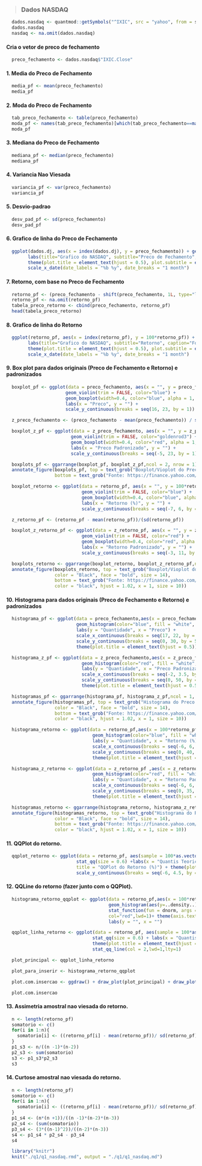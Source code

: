 >### Dados NASDAQ
```r
  dados.nasdaq <- quantmod::getSymbols("^IXIC", src = "yahoo", from = start, to = end, auto.assign = FALSE)
  dados.nasdaq
  nasdaq <- na.omit(dados.nasdaq)
```

#### Cria o vetor de preco de fechamento
```r
  preco_fechamento <- dados.nasdaq$"IXIC.Close"
```

#### 1. Media do Preco de Fechamento 
```r
  media_pf <- mean(preco_fechamento)
  media_pf
```

#### 2. Moda do Preco de Fechamento 
```r
  tab_preco_fechamento <- table(preco_fechamento)
  moda_pf <- names(tab_preco_fechamento)[which(tab_preco_fechamento==max(tab_preco_fechamento))]
  moda_pf
```

#### 3. Mediana do Preco de Fechamento 
```r
  mediana_pf <- median(preco_fechamento)
  mediana_pf
```

#### 4. Variancia Nao Viesada 
```r
  variancia_pf <- var(preco_fechamento)
  variancia_pf
```

#### 5. Desvio-padrao 
```r
  desv_pad_pf <- sd(preco_fechamento)
  desv_pad_pf
```

#### 6. Grafico de linha do Preco de Fechamento 
```r
  ggplot(dados.dj, aes(x = index(dados.dj), y = preco_fechamento)) + geom_line() +
        labs(title="Grafico do NASDAQ", subtitle="Preco de Fechamento", caption="Fonte: https://finance.yahoo.com/", x = "Data ", y="Preco (R$)") +
        theme(plot.title = element_text(hjust = 0.5), plot.subtitle = element_text(hjust = 0.5)) +
        scale_x_date(date_labels = "%b %y", date_breaks = "1 month")
```

#### 7. Retorno, com base no Preco de Fechamento 
```r
  retorno_pf <- (preco_fechamento - shift(preco_fechamento, 1L, type="lag"))/shift(preco_fechamento, 1L, type="lag")
  retorno_pf <- na.omit(retorno_pf)
  tabela_preco_retorno <- cbind(preco_fechamento, retorno_pf)
  head(tabela_preco_retorno)
```

#### 8. Grafico de linha do Retorno 
```r
  ggplot(retorno_pf, aes(x = index(retorno_pf), y = 100*retorno_pf)) + geom_line() +
        labs(title="Grafico do NASDAQ", subtitle="Retorno", caption="Fonte: https://finance.yahoo.com/", x = "Data ", y="Retorno (%)") +
        theme(plot.title = element_text(hjust = 0.5), plot.subtitle = element_text(hjust = 0.5)) +
        scale_x_date(date_labels = "%b %y", date_breaks = "1 month")
```

#### 9. Box plot para dados originais (Preco de Fechamento e Retorno) e padronizados 
```R
  boxplot_pf <- ggplot(data = preco_fechamento, aes(x = "", y = preco_fechamento))+
                      geom_violin(trim = FALSE, color="blue") +
                      geom_boxplot(width=0.4, color="blue", alpha = 1, outlier.size = 1) +
                      labs(x = "Preco", y = "") +
                      scale_y_continuous(breaks = seq(16, 23, by = 1))

  z_preco_fechamento <- (preco_fechamento - mean(preco_fechamento)) / sd(preco_fechamento)

  boxplot_z_pf <- ggplot(data = z_preco_fechamento, aes(x = "", y = z_preco_fechamento)) +
                        geom_violin(trim = FALSE, color="goldenrod3") +
                        geom_boxplot(width=0.4, color="red", alpha = 1, outlier.size = 1)+
                        labs(x = "Preco Padronizado", y = "") +
                        scale_y_continuous(breaks = seq(-5, 23, by = 1))

  boxplots_pf <- ggarrange(boxplot_pf, boxplot_z_pf,ncol = 2, nrow = 1)
  annotate_figure(boxplots_pf, top = text_grob("Boxplot/Vioplot do Preco de Fechamento\ne Preco de Fechamento Padronizado", color = "Black", face = "bold", size = 14),
                  bottom = text_grob("Fonte: https://finance.yahoo.com/", color = "black", hjust = 1.02, x = 1,size = 10))

  boxplot_retorno <- ggplot(data = retorno_pf, aes(x = "", y = 100*retorno_pf)) +
                            geom_violin(trim = FALSE, color="blue") +
                            geom_boxplot(width=0.4, color="blue", alpha = 1, outlier.size = 1) +
                            labs(x = "Retorno (%)", y = "") +
                            scale_y_continuous(breaks = seq(-7, 6, by = 2))

  z_retorno_pf <- (retorno_pf - mean(retorno_pf))/(sd(retorno_pf))

  boxplot_z_retorno_pf <- ggplot(data = z_retorno_pf, aes(x = "", y = z_retorno_pf)) +
                            geom_violin(trim = FALSE, color="red") +
                            geom_boxplot(width=0.4, color="red", alpha = 1, outlier.size = 1) +
                            labs(x = "Retorno Padronizado", y = "") +
                            scale_y_continuous(breaks = seq(-3, 11, by = 2))

  boxplots_retorno <- ggarrange(boxplot_retorno, boxplot_z_retorno_pf,ncol = 2, nrow = 1)
  annotate_figure(boxplots_retorno, top = text_grob("Boxplot/Vioplot do Retorno\ne Retorno Padronizado",
                  color = "Black", face = "bold", size = 14),
                  bottom = text_grob("Fonte: https://finance.yahoo.com/",
                  color = "black", hjust = 1.02, x = 1, size = 10))
```


#### 10. Histograma para dados originais (Preco de Fechamento e Retorno) e padronizados 
```R
  histograma_pf <- ggplot(data = preco_fechamento,aes(x = preco_fechamento)) +
                          geom_histogram(color="blue", fill = "white", bins = 30) +
                          labs(y = "Quantidade", x = "Preco") +
                          scale_x_continuous(breaks = seq(17, 22, by = 0.5)) +
                          scale_y_continuous(breaks = seq(0, 30, by = 5)) +
                          theme(plot.title = element_text(hjust = 0.5))

  histograma_z_pf <- ggplot(data = z_preco_fechamento,aes(x = z_preco_fechamento)) +
                            geom_histogram(color="red", fill = "white", bins = 30) +
                            labs(y = "Quantidade", x = "Preco Padronizado") +
                            scale_x_continuous(breaks = seq(-2, 3.5, by = 0.5)) +
                            scale_y_continuous(breaks = seq(0, 50, by = 5)) +
                            theme(plot.title = element_text(hjust = 0.5))

  histogramas_pf <- ggarrange(histograma_pf, histograma_z_pf,ncol = 1, nrow = 2)
  annotate_figure(histogramas_pf, top = text_grob("Histograma do Preco de Fechamento",
                  color = "Black", face = "bold", size = 14),
                  bottom = text_grob("Fonte: https://finance.yahoo.com/",
                  color = "black", hjust = 1.02, x = 1, size = 10))

  histograma_retorno <- ggplot(data = retorno_pf,aes(x = 100*retorno_pf)) + 
                                geom_histogram(color="blue", fill = "white", bins = 25) + 
                                labs(y = "Quantidade", x = "Retorno (%)") + 
                                scale_x_continuous(breaks = seq(-6, 6, by = 1)) + 
                                scale_y_continuous(breaks = seq(0, 40, by = 5)) + 
                                theme(plot.title = element_text(hjust = 0.5))

  histograma_z_retorno <- ggplot(data = z_retorno_pf ,aes(x = z_retorno_pf)) + 
                                geom_histogram(color="red", fill = "white", bins = 25) + 
                                labs(y = "Quantidade", x = "Retorno Padronizado") + 
                                scale_x_continuous(breaks = seq(-6, 6, by = 1)) + 
                                scale_y_continuous(breaks = seq(0, 35, by = 5)) + 
                                theme(plot.title = element_text(hjust = 0.5))

  histogramas_retorno <- ggarrange(histograma_retorno, histograma_z_retorno,ncol = 1, nrow = 2)
  annotate_figure(histogramas_retorno, top = text_grob("Histograma do Retorno",
                  color = "Black", face = "bold", size = 14),
                  bottom = text_grob("Fonte: https://finance.yahoo.com/",
                  color = "black", hjust = 1.02, x = 1, size = 10))
```

#### 11. QQPlot do retorno.  
```R
  qqplot_retorno <- ggplot(data = retorno_pf, aes(sample = 100*as.vector(retorno_pf))) +
                          stat_qq(size = 0.6) +labs(x = "Quantis Teoricos", y = "Quantis Amostrais",
                          title = "QQPlot do Retorno (%)") + theme(plot.title = element_text(hjust = 0.5)) +
                          scale_y_continuous(breaks = seq(-6, 4.5, by = 1.5))
```

#### 12. QQLine do retorno (fazer junto com o QQPlot).  
```R
  histograma_retorno_qqplot <- ggplot(data = retorno_pf,aes(x = 100*retorno_pf)) +
                                      geom_histogram(aes(y=..density..),color="blue", fill = "white", bins = 25) +
                                      stat_function(fun = dnorm, args = list(mean = mean(100*retorno_pf), sd = sd(100*retorno_pf)),
                                      col="red",lwd=1)+ theme(axis.text.x = element_blank(), axis.text.y = element_blank()) +
                                      labs(y = "", x = "") 

  qqplot_linha_retorno <- ggplot(data = retorno_pf, aes(sample = 100*as.vector(retorno_pf))) +
                                stat_qq(size = 0.6) + labs(x = "Quantis Teoricos", y = "Quantis Amostrais", title = "QQPlot do Retorno (%)") +
                                theme(plot.title = element_text(hjust = 0.5)) +scale_y_continuous(breaks = seq(-6, 4.5, by = 1.5)) +
                                stat_qq_line(col = 2,lwd=1,lty=1) 

  plot_principal <- qqplot_linha_retorno

  plot_para_inserir <- histograma_retorno_qqplot

  plot.com.insercao <- ggdraw() + draw_plot(plot_principal) + draw_plot(plot_para_inserir, x = 0.07, y = 0.6, width = .3, height = .3)

  plot.com.insercao
```

#### 13. Assimetria amostral nao viesada do retorno.   
```R
  n <- length(retorno_pf)
  somatorio <- c()
  for(i in 1:n){
    somatorio[i] <- ((retorno_pf[i] - mean(retorno_pf))/ sd(retorno_pf))^3
  }
  p1_s3 <- n/((n -1)*(n-2))
  p2_s3 <- sum(somatorio)
  s3 <- p1_s3*p2_s3
  s3
```

#### 14. Curtose amostral nao viesada do retorno.   
```R
  n <- length(retorno_pf)
  somatorio <- c()
  for(i in 1:n){
    somatorio[i] <- ((retorno_pf[i] - mean(retorno_pf))/ sd(retorno_pf))^4
  }
  p1_s4 <- (n*(n +1))/((n -1)*(n-2)*(n-3))
  p2_s4 <- (sum(somatorio))
  p3_s4 <- (3*((n-1)^2))/((n-2)*(n-3))
  s4 <- p1_s4 * p2_s4 - p3_s4
  s4
```

```R
  library("knitr")
  knit("./q1/q1_nasdaq.rmd", output = "./q1/q1_nasdaq.md")
```
